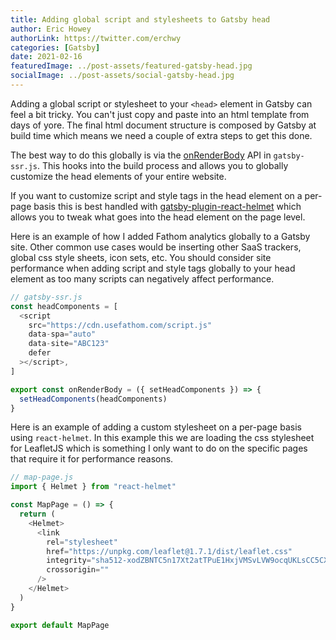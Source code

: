 ```yaml
---
title: Adding global script and stylesheets to Gatsby head
author: Eric Howey
authorLink: https://twitter.com/erchwy
categories: [Gatsby]
date: 2021-02-16
featuredImage: ../post-assets/featured-gatsby-head.jpg
socialImage: ../post-assets/social-gatsby-head.jpg
---
```


Adding a global script or stylesheet to your `<head>` element in Gatsby can feel a bit tricky. You can't just copy and paste into an html template from days of yore. The final html document structure is composed by Gatsby at build time which means we need a couple of extra steps to get this done.

The best way to do this globally is via the [onRenderBody](https://www.gatsbyjs.com/docs/reference/config-files/gatsby-ssr/#onRenderBody) API in `gatsby-ssr.js`. This hooks into the build process and allows you to globally customize the head elements of your entire website.

If you want to customize script and style tags in the head element on a per-page basis this is best handled with [gatsby-plugin-react-helmet](https://www.gatsbyjs.com/plugins/gatsby-plugin-react-helmet/) which allows you to tweak what goes into the head element on the page level.

Here is an example of how I added Fathom analytics globally to a Gatsby site. Other common use cases would be inserting other SaaS trackers, global css style sheets, icon sets, etc. You should consider site performance when adding script and style tags globally to your head element as too many scripts can negatively affect performance.

```js
// gatsby-ssr.js
const headComponents = [
  <script
    src="https://cdn.usefathom.com/script.js"
    data-spa="auto"
    data-site="ABC123"
    defer
  ></script>,
]

export const onRenderBody = ({ setHeadComponents }) => {
  setHeadComponents(headComponents)
}
```

Here is an example of adding a custom stylesheet on a per-page basis using `react-helmet`. In this example this we are loading the css stylesheet for LeafletJS which is something I only want to do on the specific pages that require it for performance reasons.

```js
// map-page.js
import { Helmet } from "react-helmet"

const MapPage = () => {
  return (
    <Helmet>
      <link
        rel="stylesheet"
        href="https://unpkg.com/leaflet@1.7.1/dist/leaflet.css"
        integrity="sha512-xodZBNTC5n17Xt2atTPuE1HxjVMSvLVW9ocqUKLsCC5CXdbqCmblAshOMAS6/keqq/sMZMZ19scR4PsZChSR7A=="
        crossorigin=""
      />
    </Helmet>
  )
}

export default MapPage
```
